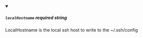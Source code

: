 
<details className="config-field" data-expandable="false" open>
<summary>

##### `localHostname` <span class="config-field-required" data-required="false">required</span> <span class="config-field-type">string</span> <span class="config-field-default"></span>

LocalHostname is the local ssh host to write to the ~/.ssh/config

</summary>



</details>
